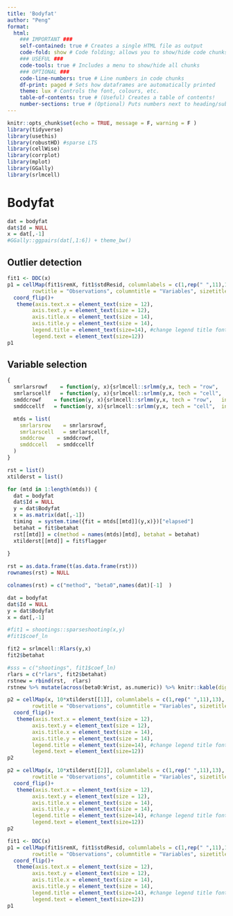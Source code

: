 ```yaml
---
title: 'Bodyfat'
author: "Peng"
format: 
  html: 
    ### IMPORTANT ###
    self-contained: true # Creates a single HTML file as output
    code-fold: show # Code folding; allows you to show/hide code chunks
    ### USEFUL ###
    code-tools: true # Includes a menu to show/hide all chunks
    ### OPTIONAL ###
    code-line-numbers: true # Line numbers in code chunks
    df-print: paged # Sets how dataframes are automatically printed
    theme: lux # Controls the font, colours, etc.
    table-of-contents: true # (Useful) Creates a table of contents!
    number-sections: true # (Optional) Puts numbers next to heading/subheadings
---
```


```r
knitr::opts_chunk$set(echo = TRUE, message = F, warning = F )
library(tidyverse)
library(usethis)
library(robustHD) #sparse LTS
library(cellWise)
library(corrplot)
library(mplot)
library(GGally)
library(srlmcell)
```

# Bodyfat
```r
dat = bodyfat
dat$Id = NULL
x = dat[,-1]
#GGally::ggpairs(dat[,1:6]) + theme_bw()
```

## Outlier detection 

```r
fit1 <- DDC(x)
p1 = cellMap(fit1$remX, fit1$stdResid, columnlabels = c(1,rep(" ",11),13), rowlabels = c(128,rep(" ",126),1), columnangle = 0,
        rowtitle = "Observations", columntitle = "Variables", sizetitles = 2,adjustrowlabels = 0.5, adjustcolumnlabels = 0.5)+
  coord_flip()+
   theme(axis.text.x = element_text(size = 12),
        axis.text.y = element_text(size = 12),
        axis.title.x = element_text(size = 14),
        axis.title.y = element_text(size = 14),
        legend.title = element_text(size=14), #change legend title font size
        legend.text = element_text(size=12))
p1


```


## Variable selection

```r
{
  smrlarsrowf    = function(y, x){srlmcell::srlmm(y,x, tech = "row",   initial = "rlars")}
  smrlarscellf   = function(y, x){srlmcell::srlmm(y,x, tech = "cell",  initial = "rlars")}
  smddcrowf    = function(y, x){srlmcell::srlmm(y,x, tech = "row",   initial = "ddc")}
  smddccellf   = function(y, x){srlmcell::srlmm(y,x, tech = "cell",  initial = "ddc")}

  mtds = list(
    smrlarsrow    = smrlarsrowf,
    smrlarscell   = smrlarscellf,
    smddcrow    = smddcrowf,
    smddccell   = smddccellf
  )
}

```

```r
rst = list()
xtilderst = list()

for (mtd in 1:length(mtds)) {
  dat = bodyfat
  dat$Id = NULL
  y = dat$Bodyfat
  x = as.matrix(dat[,-1])
  timing  = system.time({fit = mtds[[mtd]](y,x)})["elapsed"]
  betahat = fit$betahat
  rst[[mtd]] = c(method = names(mtds)[mtd], betahat = betahat)
  xtilderst[[mtd]] = fit$flagger
  
}

rst = as.data.frame(t(as.data.frame(rst)))
rownames(rst) = NULL     

colnames(rst) = c("method", "beta0",names(dat)[-1]  )
```

```r
dat = bodyfat
dat$Id = NULL
y = dat$Bodyfat
x = dat[,-1]

#fit1 = shootings::sparseshooting(x,y)
#fit1$coef_ln

fit2 = srlmcell::Rlars(y,x)
fit2$betahat

#sss = c("shootings", fit1$coef_ln)
rlars = c("rlars", fit2$betahat)
rstnew = rbind(rst,  rlars)
rstnew %>% mutate(across(beta0:Wrist, as.numeric)) %>% knitr::kable(digits = 2)
```


```r
p2 = cellMap(x, 10*xtilderst[[1]], columnlabels = c(1,rep(" ",11),13), rowlabels = c(128,rep(" ",126),1), columnangle = 0,
        rowtitle = "Observations", columntitle = "Variables", sizetitles = 2,adjustrowlabels = 0.5, adjustcolumnlabels = 0.5)+
  coord_flip()+
   theme(axis.text.x = element_text(size = 12),
        axis.text.y = element_text(size = 12),
        axis.title.x = element_text(size = 14),
        axis.title.y = element_text(size = 14),
        legend.title = element_text(size=14), #change legend title font size
        legend.text = element_text(size=12))
p2


```

```r
p2 = cellMap(x, 10*xtilderst[[2]], columnlabels = c(1,rep(" ",11),13), rowlabels = c(128,rep(" ",126),1), columnangle = 0,
        rowtitle = "Observations", columntitle = "Variables", sizetitles = 2,adjustrowlabels = 0.5, adjustcolumnlabels = 0.5)+
  coord_flip()+
   theme(axis.text.x = element_text(size = 12),
        axis.text.y = element_text(size = 12),
        axis.title.x = element_text(size = 14),
        axis.title.y = element_text(size = 14),
        legend.title = element_text(size=14), #change legend title font size
        legend.text = element_text(size=12))
p2


```


```r
fit1 <- DDC(x)
p1 = cellMap(fit1$remX, fit1$stdResid, columnlabels = c(1,rep(" ",11),13), rowlabels = c(128,rep(" ",126),1), columnangle = 0,
        rowtitle = "Observations", columntitle = "Variables", sizetitles = 2,adjustrowlabels = 0.5, adjustcolumnlabels = 0.5)+
  coord_flip()+
   theme(axis.text.x = element_text(size = 12),
        axis.text.y = element_text(size = 12),
        axis.title.x = element_text(size = 14),
        axis.title.y = element_text(size = 14),
        legend.title = element_text(size=14), #change legend title font size
        legend.text = element_text(size=12))
p1


```

